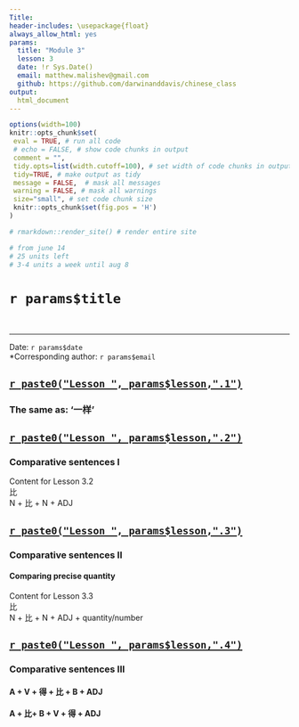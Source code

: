 ```yaml
---
Title: 
header-includes: \usepackage{float}
always_allow_html: yes
params: 
  title: "Module 3"
  lesson: 3
  date: !r Sys.Date()
  email: matthew.malishev@gmail.com 
  github: https://github.com/darwinanddavis/chinese_class   
output:
  html_document
---
```


<!-- ---------------------------------------------------------------- -->
<!-- ----------------------- rmd settings --------------------------- -->
<!-- ---------------------------------------------------------------- -->

<!-- rmd settings -->
```r
options(width=100)
knitr::opts_chunk$set(
 eval = TRUE, # run all code
 # echo = FALSE, # show code chunks in output 
 comment = "",
 tidy.opts=list(width.cutoff=100), # set width of code chunks in output
 tidy=TRUE, # make output as tidy
 message = FALSE,  # mask all messages
 warning = FALSE, # mask all warnings 
 size="small", # set code chunk size
 knitr::opts_chunk$set(fig.pos = 'H')
)

# rmarkdown::render_site() # render entire site

# from june 14
# 25 units left
# 3-4 units a week until aug 8

```

# `r params$title`  

\  

******    


\newpage   

Date: `r params$date`  
*Corresponding author: `r params$email`     

  

## [`r paste0("Lesson ", params$lesson,".1")`](lesson3_1.html)    

### The same as: '一样'  

## [`r paste0("Lesson ", params$lesson,".2")`](lesson3_2.html)   

### Comparative sentences I    
Content for Lesson 3.2  
比  
N + 比 + N + ADJ  

## [`r paste0("Lesson ", params$lesson,".3")`](lesson3_3.html)   

### Comparative sentences II  
#### Comparing precise quantity   
Content for Lesson 3.3  
比  
N + 比 + N + ADJ + quantity/number  

## [`r paste0("Lesson ", params$lesson,".4")`](lesson3_4.html)   

### Comparative sentences III  
#### A + V + 得 + 比 + B + ADJ   
#### A + 比+ B + V + 得 + ADJ      






  
